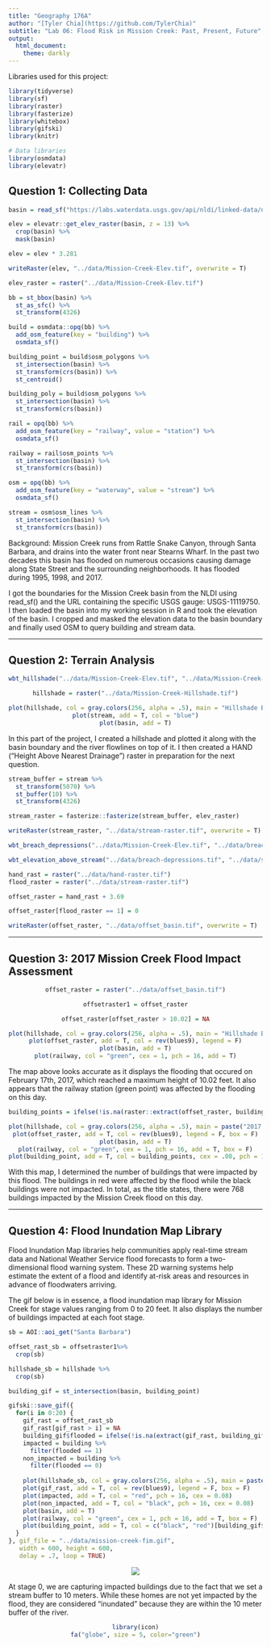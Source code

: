 ```yaml
---
title: "Geography 176A"
author: "[Tyler Chia](https://github.com/TylerChia)"
subtitle: "Lab 06: Flood Risk in Mission Creek: Past, Present, Future"
output:
  html_document:
    theme: darkly
---
```

  
Libraries used for this project:
```r
library(tidyverse)
library(sf)       
library(raster)   
library(fasterize) 
library(whitebox)  
library(gifski)
library(knitr)

# Data libraries
library(osmdata)   
library(elevatr) 
```


## Question 1: Collecting Data
```r
basin = read_sf("https://labs.waterdata.usgs.gov/api/nldi/linked-data/nwissite/USGS-11119750/basin")

elev = elevatr::get_elev_raster(basin, z = 13) %>% 
  crop(basin) %>% 
  mask(basin)

elev = elev * 3.281

```

```r
writeRaster(elev, "../data/Mission-Creek-Elev.tif", overwrite = T)
```

```r
elev_raster = raster("../data/Mission-Creek-Elev.tif")

bb = st_bbox(basin) %>% 
  st_as_sfc() %>% 
  st_transform(4326)

build = osmdata::opq(bb) %>% 
  add_osm_feature(key = "building") %>% 
  osmdata_sf()

building_point = build$osm_polygons %>% 
  st_intersection(basin) %>% 
  st_transform(crs(basin)) %>% 
  st_centroid()

building_poly = build$osm_polygons %>% 
  st_intersection(basin) %>% 
  st_transform(crs(basin))

rail = opq(bb) %>% 
  add_osm_feature(key = "railway", value = "station") %>% 
  osmdata_sf()

railway = rail$osm_points %>% 
  st_intersection(basin) %>% 
  st_transform(crs(basin))

osm = opq(bb) %>% 
  add_osm_feature(key = "waterway", value = "stream") %>% 
  osmdata_sf()

stream = osm$osm_lines %>% 
  st_intersection(basin) %>% 
  st_transform(crs(basin))
```
Background: Mission Creek runs from Rattle Snake Canyon, through Santa Barbara, and drains into the water front near Stearns Wharf.  In the past two decades this basin has flooded on numerous occasions causing damage along State Street and the surrounding neighborhoods.  It has flooded during 1995, 1998, and 2017.


I got the boundaries for the Mission Creek basin from the NLDI using read_sf() and the URL containing the specific USGS gauge: USGS-11119750.  I then loaded the basin into my working session in R and took the elevation of the basin.  I cropped and masked the elevation data to the basin boundary and finally used OSM to query building and stream data.

*****

## Question 2: Terrain Analysis
```r
wbt_hillshade("../data/Mission-Creek-Elev.tif", "../data/Mission-Creek-Hillshade.tif")
```
 
 <center>
```r
hillshade = raster("../data/Mission-Creek-Hillshade.tif")

plot(hillshade, col = gray.colors(256, alpha = .5), main = "Hillshade Basin and Stream", legend = F, box = F)
plot(stream, add = T, col = "blue")
plot(basin, add = T)
```
</center>

In this part of the project, I created a hillshade and plotted it along with the basin boundary and the river flowlines on top of it.  I then created a HAND ("Height Above Nearest Drainage") raster in preparation for the next question.

```r
stream_buffer = stream %>% 
  st_transform(5070) %>% 
  st_buffer(10) %>% 
  st_transform(4326)

stream_raster = fasterize::fasterize(stream_buffer, elev_raster)

writeRaster(stream_raster, "../data/stream-raster.tif", overwrite = T)
```

```r
wbt_breach_depressions("../data/Mission-Creek-Elev.tif", "../data/breach-depressions.tif")

wbt_elevation_above_stream("../data/breach-depressions.tif", "../data/stream-raster.tif", "../data/hand-raster.tif")
```

```r
hand_rast = raster("../data/hand-raster.tif")
flood_raster = raster("../data/stream-raster.tif")

offset_raster = hand_rast + 3.69

offset_raster[flood_raster == 1] = 0

writeRaster(offset_raster, "../data/offset_basin.tif", overwrite = T)

```

*****

## Question 3: 2017 Mission Creek Flood Impact Assessment
<center>
```r
offset_raster = raster("../data/offset_basin.tif")

offsetraster1 = offset_raster

offset_raster[offset_raster > 10.02] = NA

plot(hillshade, col = gray.colors(256, alpha = .5), main = "Hillshade Basin and Flood", legend = F, box =F)
plot(offset_raster, add = T, col = rev(blues9), legend = F)
plot(basin, add = T)
plot(railway, col = "green", cex = 1, pch = 16, add = T)
```
</center>

The map above looks accurate as it displays the flooding that occured on February 17th, 2017, which reached a maximum height of 10.02 feet.  It also appears that the railway station (green point) was affected by the flooding on this day.

<center>
```r
building_points = ifelse(!is.na(raster::extract(offset_raster, building_point)), "red", "black")

plot(hillshade, col = gray.colors(256, alpha = .5), main = paste("2017 Mission Creek Basin Flood Affected", sum(building_points == "red"), "Buildings"), legend = F, box =F)
plot(offset_raster, add = T, col = rev(blues9), legend = F, box = F)
plot(basin, add = T)
plot(railway, col = "green", cex = 1, pch = 16, add = T, box = F)
plot(building_point, add = T, col = building_points, cex = .08, pch = 16)
```
</center>

With this map, I determined the number of buildings that were impacted by this flood.  The buildings in red were affected by the flood while the black buildings were not impacted.  In total, as the title states, there were 768 buildings impacted by the Mission Creek flood on this day.

*****

## Question 4: Flood Inundation Map Library

Flood Inundation Map libraries help communities apply real-time stream data and National Weather Service flood forecasts to form a two-dimensional flood warning system. These 2D warning systems help estimate the extent of a flood and identify at-risk areas and resources in advance of floodwaters arriving.


The gif below is in essence, a flood inundation map library for Mission Creek for stage values ranging from 0 to 20 feet.  It also displays the number of buildings impacted at each foot stage.
```r
sb = AOI::aoi_get("Santa Barbara")

offset_rast_sb = offsetraster1%>% 
  crop(sb)

hillshade_sb = hillshade %>% 
  crop(sb)

building_gif = st_intersection(basin, building_point)

gifski::save_gif({
  for(i in 0:20) {
    gif_rast = offset_rast_sb
    gif_rast[gif_rast > i] = NA
    building_gif$flooded = ifelse(!is.na(extract(gif_rast, building_gif)), 1, 0)
    impacted = building %>% 
      filter(flooded == 1)
    non_impacted = building %>% 
      filter(flooded == 0)
    
    plot(hillshade_sb, col = gray.colors(256, alpha = .5), main = paste(sum(building_gif$flooded == 1), "Impacted Buildings,", i, "Foot Stage"), legend = F, box =F, axes = F)
    plot(gif_rast, add = T, col = rev(blues9), legend = F, box = F)
    plot(impacted, add = T, col = "red", pch = 16, cex = 0.08)
    plot(non_impacted, add = T, col = "black", pch = 16, cex = 0.08)
    plot(basin, add = T)
    plot(railway, col = "green", cex = 1, pch = 16, add = T, box = F)
    plot(building_point, add = T, col = c("black", "red")[building_gif$flooded], cex = .2, pch = 16)
  }
}, gif_file = "../data/mission-creek-fim.gif",
   width = 600, height = 600, 
   delay = .7, loop = TRUE)
```

<center>
![](../data/mission-creek-fim.gif)
</center>

At stage 0, we are capturing impacted buildings due to the fact that we set a stream buffer to 10 meters.  While these homes are not yet impacted by the flood, they are considered "inundated" because they are within the 10 meter buffer of the river.

<center>
```r
library(icon)
fa("globe", size = 5, color="green")
```
</center>
